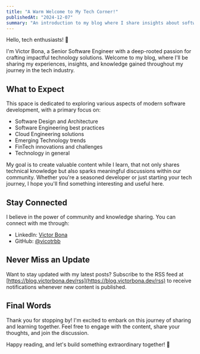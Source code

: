 ```yaml
---
title: "A Warm Welcome to My Tech Corner!"
publishedAt: "2024-12-07"
summary: "An introduction to my blog where I share insights about software engineering, architecture, cloud technologies and technology in general."
---
```


Hello, tech enthusiasts! 👋

I'm Victor Bona, a Senior Software Engineer with a deep-rooted passion for crafting impactful technology solutions. Welcome to my blog, where I'll be sharing my experiences, insights, and knowledge gained throughout my journey in the tech industry.

## What to Expect

This space is dedicated to exploring various aspects of modern software development, with a primary focus on:

- Software Design and Architecture
- Software Engineering best practices
- Cloud Engineering solutions
- Emerging Technology trends
- FinTech innovations and challenges
- Technology in general

My goal is to create valuable content while I learn, that not only shares technical knowledge but also sparks meaningful discussions within our community. Whether you're a seasoned developer or just starting your tech journey, I hope you'll find something interesting and useful here.

## Stay Connected

I believe in the power of community and knowledge sharing. You can connect with me through:

- LinkedIn: [Victor Bona](https://www.linkedin.com/in/victorbona/)
- GitHub: [@vicotrbb](https://github.com/vicotrbb/victorbona.blog)

## Never Miss an Update

Want to stay updated with my latest posts? Subscribe to the RSS feed at [https://blog.victorbona.dev/rss](https://blog.victorbona.dev/rss) to receive notifications whenever new content is published.

## Final Words

Thank you for stopping by! I'm excited to embark on this journey of sharing and learning together. Feel free to engage with the content, share your thoughts, and join the discussion.

Happy reading, and let's build something extraordinary together! 🚀
